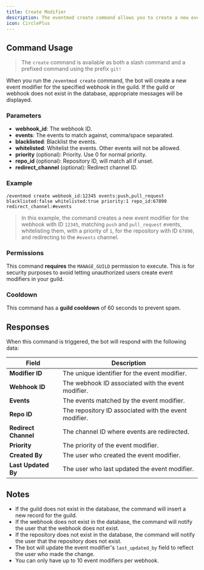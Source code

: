 ```yaml
---
title: Create Modifier
description: The eventmod create command allows you to create a new event modifier on a webhook. This command is useful for customizing how events are handled by your webhooks.
icon: CirclePlus
---
```


## Command Usage
> The `create` command is available as both a slash command and a prefixed command using the prefix `git!`

When you run the `/eventmod create` command, the bot will create a new event modifier for the specified webhook in the guild. If the guild or webhook does not exist in the database, appropriate messages will be displayed.

### Parameters

- **webhook_id**: The webhook ID.
- **events**: The events to match against, comma/space separated.
- **blacklisted**: Blacklist the events.
- **whitelisted**: Whitelist the events. Other events will not be allowed.
- **priority** (optional): Priority. Use 0 for normal priority.
- **repo_id** (optional): Repository ID, will match all if unset.
- **redirect_channel** (optional): Redirect channel ID.

### Example

```plaintext
/eventmod create webhook_id:12345 events:push,pull_request blacklisted:false whitelisted:true priority:1 repo_id:67890 redirect_channel:#events
```

> In this example, the command creates a new event modifier for the webhook with ID `12345`, matching `push` and `pull_request` events, whitelisting them, with a priority of `1`, for the repository with ID `67890`, and redirecting to the `#events` channel.

### Permissions
This command **requires** the `MANAGE_GUILD` permission to execute. This is for security purposes to avoid letting unauthorized users create event modifiers in your guild.

### Cooldown
This command has a **guild cooldown** of 60 seconds to prevent spam.

## Responses
When this command is triggered, the bot will respond with the following data:

| Field             | Description                                                                 |
|-------------------|-----------------------------------------------------------------------------|
| **Modifier ID**   | The unique identifier for the event modifier.                                |
| **Webhook ID**    | The webhook ID associated with the event modifier.                           |
| **Events**        | The events matched by the event modifier.                                    |
| **Repo ID**       | The repository ID associated with the event modifier.                        |
| **Redirect Channel** | The channel ID where events are redirected.                                |
| **Priority**      | The priority of the event modifier.                                          |
| **Created By**    | The user who created the event modifier.                                     |
| **Last Updated By** | The user who last updated the event modifier.                               |

## Notes
- If the guild does not exist in the database, the command will insert a new record for the guild.
- If the webhook does not exist in the database, the command will notify the user that the webhook does not exist.
- If the repository does not exist in the database, the command will notify the user that the repository does not exist.
- The bot will update the event modifier's `last_updated_by` field to reflect the user who made the change.
- You can only have up to 10 event modifiers per webhook.